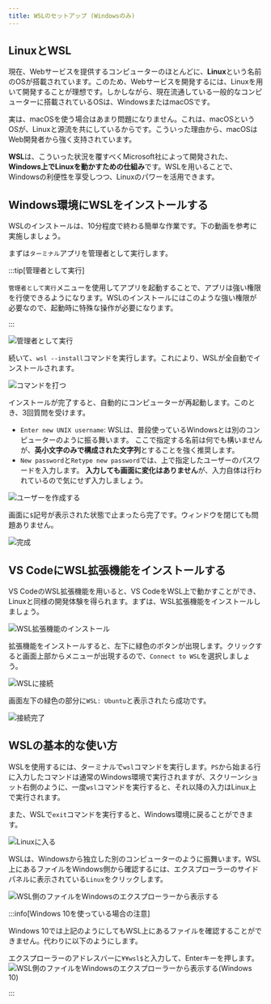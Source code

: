 ```yaml
---
title: WSLのセットアップ (Windowsのみ)
---
```


## LinuxとWSL

現在、Webサービスを提供するコンピューターのほとんどに、**Linux**という名前のOSが搭載されています。このため、Webサービスを開発するには、Linuxを用いて開発することが理想です。しかしながら、現在流通している一般的なコンピューターに搭載されているOSは、WindowsまたはmacOSです。

実は、macOSを使う場合はあまり問題になりません。これは、macOSというOSが、Linuxと源流を共にしているからです。こういった理由から、macOSはWeb開発者から強く支持されています。

**WSL**は、こういった状況を覆すべくMicrosoft社によって開発された、**Windows上でLinuxを動かすための仕組み**です。WSLを用いることで、Windowsの利便性を享受しつつ、Linuxのパワーを活用できます。

## Windows環境にWSLをインストールする

WSLのインストールは、10分程度で終わる簡単な作業です。下の動画を参考に実施しましょう。

<ExternalVideoPlayer src="https://www.youtube.com/embed/aRf7NYZpUa0" />

まずは`ターミナル`アプリを管理者として実行します。

:::tip[管理者として実行]

`管理者として実行`メニューを使用してアプリを起動することで、アプリは強い権限を行使できるようになります。WSLのインストールにはこのような強い権限が必要なので、起動時に特殊な操作が必要になります。

:::

![管理者として実行](run-as-administrator.png)

続いて、`wsl --install`コマンドを実行します。これにより、WSLが全自動でインストールされます。

![コマンドを打つ](type-wsl-install.png)

インストールが完了すると、自動的にコンピューターが再起動します。このとき、3回質問を受けます。

- `Enter new UNIX username`: WSLは、普段使っているWindowsとは別のコンピューターのように振る舞います。
  ここで指定する名前は何でも構いませんが、**英小文字のみで構成された文字列**とすることを強く推奨します。
- `New password`と`Retype new password`では、上で指定したユーザーのパスワードを入力します。
  **入力しても画面に変化はありません**が、入力自体は行われているので気にせず入力しましょう。

![ユーザーを作成する](type-password.png)

画面に`$`記号が表示された状態で止まったら完了です。ウィンドウを閉じても問題ありません。

![完成](completed.png)

## VS CodeにWSL拡張機能をインストールする

VS CodeのWSL拡張機能を用いると、VS CodeをWSL上で動かすことができ、Linuxと同様の開発体験を得られます。まずは、WSL拡張機能をインストールしましょう。

![WSL拡張機能のインストール](./install-wsl-extension.png)

拡張機能をインストールすると、左下に緑色のボタンが出現します。クリックすると画面上部からメニューが出現するので、`Connect to WSL`を選択しましょう。

![WSLに接続](./connect-to-wsl.png)

画面左下の緑色の部分に`WSL: Ubuntu`と表示されたら成功です。

![接続完了](./connected.png)

## WSLの基本的な使い方

WSLを使用するには、ターミナルで`wsl`コマンドを実行します。`PS`から始まる行に入力したコマンドは通常のWindows環境で実行されますが、スクリーンショット右側のように、一度`wsl`コマンドを実行すると、それ以降の入力はLinux上で実行されます。

また、WSLで`exit`コマンドを実行すると、Windows環境に戻ることができます。

![Linuxに入る](./go-into-linux.png)

WSLは、Windowsから独立した別のコンピューターのように振舞います。WSL上にあるファイルをWindows側から確認するには、エクスプローラーのサイドパネルに表示されている`Linux`をクリックします。

![WSL側のファイルをWindowsのエクスプローラーから表示する](./show-linux-files.png)

:::info[Windows 10を使っている場合の注意]

Windows 10では上記のようにしてもWSL上にあるファイルを確認することができません。代わりに以下のようにします。

エクスプローラーのアドレスバーに`¥¥wsl$`と入力して、Enterキーを押します。
![WSL側のファイルをWindowsのエクスプローラーから表示する(Windows 10)](./show-linux-files-windows10.png)

:::
